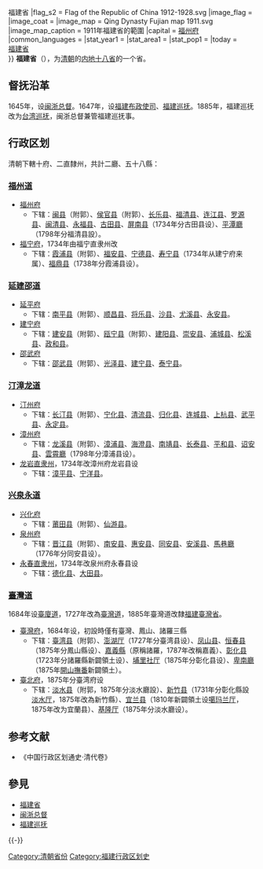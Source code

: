 {{Infobox Former Subdivision
|native_name = 
|conventional_long_name = 福建省
|common_name = 闽
|subdivision = [[清朝行政区划|省]]
|nation = {{QING}}
|year_start = 1647年
|event_start = 
|date_start = 
|year_end = 1911年
|event_end = 
|date_end = 
|p1 = 福建承宣布政使司
|flag_p1 = 
|s1 = 福建臺灣省
|flag_s1 = Flag of the Qing Dynasty (1862-1889).svg
|s2 = 福建省 (1912年－1949年){{!}}福建省
|flag_s2 = Flag of the Republic of China 1912-1928.svg
|image_flag = 
|image_coat = 
|image_map = Qing Dynasty Fujian map 1911.svg
|image_map_caption = 1911年福建省的範圍
|capital = [[福州府|福州府]]
|common_languages       = 
|stat_year1             = 
|stat_area1             = 
|stat_pop1              = 
|today =<BR/>{{PRC}}[[福建省|福建省]]<br>{{ROC|福建省}}
}}
{{福建历史}}
{{Contains Manchu text}}
'''福建省'''（{{lang-mnc|ᡶᡠᡤᡳᠶᠠᠨ <br>ᡤᠣᠯᠣ|v=fugiyan golo}}），为[[清朝|清朝]]的[[内地十八省|内地十八省]]的一个省。

==督抚沿革==
1645年，设[[闽浙总督|闽浙总督]]。1647年，设[[福建布政使司|福建布政使司]]、[[福建巡抚|福建巡抚]]。1885年，福建巡抚改为[[台湾巡抚|台湾巡抚]]，闽浙总督兼管福建巡抚事。
==行政区划==
清朝下轄十府、二直隸州，共計二廳、五十八縣：

===[[福州道|福州道]]===
*[[福州府|福州府]]
**下辖：[[闽县|闽县]]（附郭）、[[侯官县|侯官县]]（附郭）、[[长乐县|长乐县]]、[[福清县|福清县]]、[[连江县|连江县]]、[[罗源县|罗源县]]、[[闽清县|闽清县]]、[[永福縣_(福建)|永福县]]、[[古田县|古田县]]、[[屏南县|屏南县]]（1734年分古田县设）、[[平潭廳|平潭廳]]（1798年分福清县設）。
*[[福宁府|福宁府]]，1734年由福宁直隶州改
**下辖：[[霞浦县|霞浦县]]（附郭）、[[福安县|福安县]]、[[宁德县|宁德县]]、[[寿宁县|寿宁县]]（1734年从建宁府来属）、[[福鼎县|福鼎县]]（1738年分霞浦县设）。

===[[延建邵道|延建邵道]]===
*[[延平府|延平府]]
**下辖：[[南平县|南平县]]（附郭）、[[顺昌县|顺昌县]]、[[将乐县|将乐县]]、[[沙县|沙县]]、[[尤溪县|尤溪县]]、[[永安县_(福建省)|永安县]]。
*[[建宁府|建宁府]]
**下辖：[[建安县|建安县]]（附郭）、[[瓯宁县|瓯宁县]]（附郭）、[[建阳县|建阳县]]、[[崇安县|崇安县]]、[[浦城县|浦城县]]、[[松溪县|松溪县]]、[[政和县|政和县]]。
*[[邵武府|邵武府]]
**下辖：[[邵武县|邵武县]]（附郭）、[[光泽县|光泽县]]、[[建宁县|建宁县]]、[[泰宁县|泰宁县]]。

===[[汀漳龙道|汀漳龙道]]===
*[[汀州府|汀州府]]
**下辖：[[长汀县|长汀县]]（附郭）、[[宁化县|宁化县]]、[[清流县|清流县]]、[[归化县_(福建)|归化县]]、[[连城县|连城县]]、[[上杭县|上杭县]]、[[武平县|武平县]]、[[永定县|永定县]]。
*[[漳州府|漳州府]]
**下辖：[[龙溪县|龙溪县]]（附郭）、[[漳浦县|漳浦县]]、[[海澄县|海澄县]]、[[南靖县|南靖县]]、[[长泰县|长泰县]]、[[平和县|平和县]]、[[诏安县|诏安县]]、[[雲霄廳|雲霄廳]]（1798年分漳浦县设）。
*[[龙岩直隶州|龙岩直隶州]]，1734年改漳州府龙岩县设
**下辖：[[漳平县|漳平县]]、[[宁洋县|宁洋县]]。

===[[兴泉永道|兴泉永道]]===
*[[兴化府|兴化府]]
**下辖：[[莆田县|莆田县]]（附郭）、[[仙游县|仙游县]]。
*[[泉州府|泉州府]]
**下辖：[[晋江县|晋江县]]（附郭）、[[南安县|南安县]]、[[惠安县|惠安县]]、[[同安县|同安县]]、[[安溪县|安溪县]]、[[馬巷廳|馬巷廳]]（1776年分同安县设）。
*[[永春直隶州|永春直隶州]]，1734年改泉州府永春县设
**下辖：[[德化县|德化县]]、[[大田县|大田县]]。

===[[臺灣道|臺灣道]]===
1684年设[[臺廈道|臺廈道]]，1727年改為[[臺灣道|臺灣道]]，1885年臺灣道改隸[[福建臺灣省|福建臺灣省]]。
*[[臺灣府|臺灣府]]，1684年设，初設時僅有臺灣、鳳山、諸羅三縣
**下辖：[[臺灣縣_(1684年-1887年)|臺湾县]]（附郭）、[[澎湖廳_(清治時期)|澎湖厅]]（1727年分臺湾县设）、[[鳳山縣_(清治時期)|凤山县]]、[[恒春县|恒春县]]（1875年分鳳山縣设）、[[嘉義縣_(清朝)|嘉義縣]]（原稱諸羅，1787年改稱嘉義）、[[彰化縣_(清朝)|彰化县]]（1723年分諸羅縣新闢領土设）、[[埔里社厅|埔里社厅]]（1875年分彰化县设）、[[卑南廳|卑南廳]]（1875年[[開山撫番|開山撫番]]新闢領土）。
*[[臺北府|臺北府]]，1875年分臺湾府设
**下辖：[[淡水县|淡水县]]（附郭，1875年分淡水廳設）、[[新竹縣_(清朝)|新竹县]]（1731年分彰化縣設[[淡水厅|淡水厅]]，1875年改為新竹縣）、[[宜蘭縣_(清朝)|宜兰县]]（1810年新闢領土设[[噶玛兰厅|噶玛兰厅]]，1875年改为宜蘭县）、[[基隆厅|基隆厅]]（1875年分淡水廳设）。

== 参考文献  ==
{{Reflist}}
*《中国行政区划通史·清代卷》
== 參見 ==
* [[福建省|福建省]]
* [[闽浙总督|闽浙总督]]
* [[福建巡抚|福建巡抚]]

{{-}}
{{s-start}}
{{s-before|[[大明|大明]][[福建承宣布政使司|福建承宣布政使司]]}}
{{s-title|{{QING}}福建省}}
{{s-after|{{ROC-1912}}[[福建省_(中華民國)|福建省]]}}
{{s-end}}
{{清朝福建省行政區劃|nocat}}
{{清朝行政区划|nocat}}
[[Category:清朝省份|Category:清朝省份]]
[[Category:福建行政区划史|Category:福建行政区划史]]